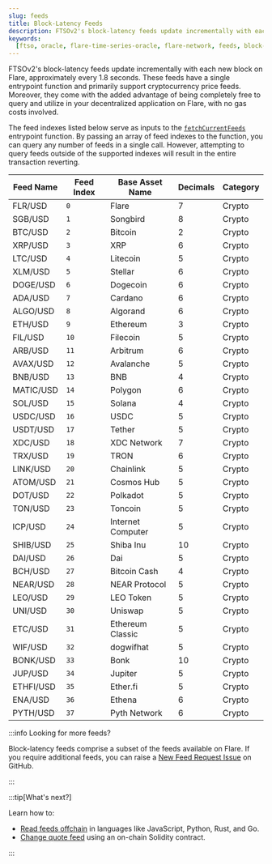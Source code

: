```yaml
---
slug: feeds
title: Block-Latency Feeds
description: FTSOv2's block-latency feeds update incrementally with each new block on Flare, approximately every 1.8 seconds.
keywords:
  [ftso, oracle, flare-time-series-oracle, flare-network, feeds, block-latency]
---
```


FTSOv2's block-latency feeds update incrementally with each new block on Flare, approximately every 1.8 seconds. These feeds have a single entrypoint function and primarily support cryptocurrency price feeds. Moreover, they come with the added advantage of being completely free to query and utilize in your decentralized application on Flare, with no gas costs involved.

The feed indexes listed below serve as inputs to the [`fetchCurrentFeeds`](solidity-reference/IFastUpdater#fetchcurrentfeeds) entrypoint function. By passing an array of feed indexes to the function, you can query any number of feeds in a single call. However, attempting to query feeds outside of the supported indexes will result in the entire transaction reverting.

| **Feed Name** | **Feed Index** | **Base Asset Name** | **Decimals** | **Category** |
| ------------- | -------------- | ------------------- | ------------ | ------------ |
| FLR/USD       | `0`            | Flare               | 7            | Crypto       |
| SGB/USD       | `1`            | Songbird            | 8            | Crypto       |
| BTC/USD       | `2`            | Bitcoin             | 2            | Crypto       |
| XRP/USD       | `3`            | XRP                 | 6            | Crypto       |
| LTC/USD       | `4`            | Litecoin            | 5            | Crypto       |
| XLM/USD       | `5`            | Stellar             | 6            | Crypto       |
| DOGE/USD      | `6`            | Dogecoin            | 6            | Crypto       |
| ADA/USD       | `7`            | Cardano             | 6            | Crypto       |
| ALGO/USD      | `8`            | Algorand            | 6            | Crypto       |
| ETH/USD       | `9`            | Ethereum            | 3            | Crypto       |
| FIL/USD       | `10`           | Filecoin            | 5            | Crypto       |
| ARB/USD       | `11`           | Arbitrum            | 6            | Crypto       |
| AVAX/USD      | `12`           | Avalanche           | 5            | Crypto       |
| BNB/USD       | `13`           | BNB                 | 4            | Crypto       |
| MATIC/USD     | `14`           | Polygon             | 6            | Crypto       |
| SOL/USD       | `15`           | Solana              | 4            | Crypto       |
| USDC/USD      | `16`           | USDC                | 5            | Crypto       |
| USDT/USD      | `17`           | Tether              | 5            | Crypto       |
| XDC/USD       | `18`           | XDC Network         | 7            | Crypto       |
| TRX/USD       | `19`           | TRON                | 6            | Crypto       |
| LINK/USD      | `20`           | Chainlink           | 5            | Crypto       |
| ATOM/USD      | `21`           | Cosmos Hub          | 5            | Crypto       |
| DOT/USD       | `22`           | Polkadot            | 5            | Crypto       |
| TON/USD       | `23`           | Toncoin             | 5            | Crypto       |
| ICP/USD       | `24`           | Internet Computer   | 5            | Crypto       |
| SHIB/USD      | `25`           | Shiba Inu           | 10           | Crypto       |
| DAI/USD       | `26`           | Dai                 | 5            | Crypto       |
| BCH/USD       | `27`           | Bitcoin Cash        | 4            | Crypto       |
| NEAR/USD      | `28`           | NEAR Protocol       | 5            | Crypto       |
| LEO/USD       | `29`           | LEO Token           | 5            | Crypto       |
| UNI/USD       | `30`           | Uniswap             | 5            | Crypto       |
| ETC/USD       | `31`           | Ethereum Classic    | 5            | Crypto       |
| WIF/USD       | `32`           | dogwifhat           | 5            | Crypto       |
| BONK/USD      | `33`           | Bonk                | 10           | Crypto       |
| JUP/USD       | `34`           | Jupiter             | 5            | Crypto       |
| ETHFI/USD     | `35`           | Ether.fi            | 5            | Crypto       |
| ENA/USD       | `36`           | Ethena              | 6            | Crypto       |
| PYTH/USD      | `37`           | Pyth Network        | 6            | Crypto       |

:::info Looking for more feeds?

Block-latency feeds comprise a subset of the feeds available on Flare. If you require additional feeds, you can raise a [New Feed Request Issue](https://github.com/flare-foundation/developer-hub/issues/new/choose) on GitHub.

:::

:::tip[What's next?]

Learn how to:

- [Read feeds offchain](./guides/read-feeds-offchain) in languages like JavaScript, Python, Rust, and Go.
- [Change quote feed](./guides/change-quote-feed) using an on-chain Solidity contract.

:::
